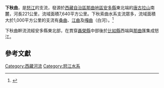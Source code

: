 '''下秋曲'''，是[[怒江|怒江]]的支流，發源於[[西藏自治區|西藏自治區]][[那曲地區|那曲地區]][[安多縣|安多縣]]東北端的[[唐古拉山|唐古拉山]]南麓，河長221公里，流域面積7,640平方公里。下秋索曲水系支流眾多，流域面積大於1,000平方公里的支流有[[桑曲|桑曲]]、[[江曲|江曲]]及[[嘎曲|嘎曲]]（白河）。<ref>{{Cite web |url=http://www.cws.net.cn/riverdata/Search.asp?CWSNewsID=17981 |title=《薩爾溫江——怒江》，世界江河資料庫，中國水利國際合作與科技網 |accessdate=2015-01-28 |archive-date=2014-12-25 |archive-url=https://web.archive.org/web/20141225212957/http://www.cws.net.cn/riverdata/Search.asp?CWSNewsID=17981 |dead-url=no }}</ref>

下秋曲幹流流經安多縣東北部，在貫穿[[聶榮縣|聶榮縣]]中部後於[[比如縣|比如縣]]西端與[[那曲|那曲]]匯集成怒江。

==參考文獻==
{{reflist}}

{{薩爾溫江}}

[[Category:西藏河流|Category:西藏河流]]
[[Category:怒江水系|Category:怒江水系]]